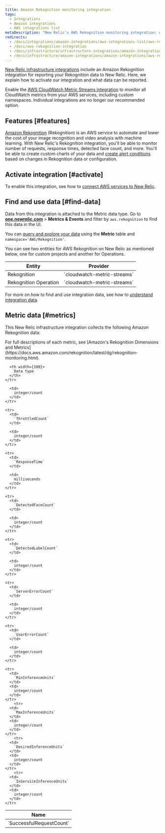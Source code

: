 ```yaml
---
title: Amazon Rekognition monitoring integration
tags:
  - Integrations
  - Amazon integrations
  - AWS integrations list
metaDescription: "New Relic's AWS Rekognition monitoring integration: what data it reports, and how to enable it."
redirects:
  - /docs/integrations/amazon-integrations/aws-integrations-list/aws-rekognition-monitoring-integration
  - /docs/aws-rekognition-integration
  - /docs/infrastructure/infrastructure-integrations/amazon-integrations/aws-rekognition-integration
  - /docs/infrastructure/amazon-integrations/amazon-integrations/aws-rekognition-monitoring-integration
---
```


[New Relic infrastructure integrations](/docs/infrastructure/integrations-getting-started/getting-started/introduction-infrastructure-integrations) include an Amazon Rekognition integration for reporting your Rekognition data to New Relic. Here, we explain how to activate our integration and what data can be reported.

Enable the [AWS CloudWatch Metric Streams integration](/docs/infrastructure/amazon-integrations/aws-integrations-list/aws-metric-stream/) to monitor all CloudWatch metrics from your AWS services, including custom namespaces. Individual integrations are no longer our recommended option.

## Features [#features] 

[Amazon Rekognition](https://aws.amazon.com/rekognition/) (Rekognition) is an AWS service to automate and lower the cost of your image recognition and video analysis with machine learning. With New Relic's Rekognition integration, you'll be able to monitor number of requests, response times, detected face count, and more. You'll be able to create custom charts of your data and [create alert conditions](/docs/infrastructure/new-relic-infrastructure/infrastructure-alert-conditions/infrastructure-alerts-add-edit-or-view-host-alert-information) based on changes in Rekognition data or configuration.

## Activate integration [#activate]

To enable this integration, see how to [connect AWS services to New Relic](/docs/infrastructure/amazon-integrations/connect/aws-metric-stream/#set-up-metric-stream).

## Find and use data [#find-data]

Data from this integration is attached to the Metric data type. Go to **[one.newrelic.com](https://one.newrelic.com/all-capabilities)** > **Metrics & Events** and filter by `aws.rekognition` to find this data in the UI.

You can [query and explore your data](/docs/using-new-relic/data/understand-data/query-new-relic-data) using the **Metric** table and `namespace='AWS/Rekognition'`.

You can see two entities for AWS Rekognition on New Relic as mentioned below, one for custom projects and another for Operations.

<table>
  <thead>
    <tr>
      <th>
        Entity
      </th>
      <th>
        Provider
      </th>
    </tr>
  </thead>

  <tbody>
    <tr>
      <td>
        Rekognition
      </td>
      <td>
        `cloudwatch-metric-streams`
      </td>
    </tr>
    <tr>
      <td>
        Rekognition Operation
      </td>
      <td>
        `cloudwatch-metric-streams`
      </td>
    </tr>
  </tbody>
</table>


For more on how to find and use integration data, see how to [understand integration data](/docs/infrastructure/integrations/find-use-infrastructure-integration-data).

## Metric data [#metrics]

This New Relic infrastructure integration collects the following Amazon Rekognition data:

<Callout variant="tip">
  For full descriptions of each metric, see [Amazon's Rekognition Dimensions and Metrics](https://docs.aws.amazon.com/rekognition/latest/dg/rekognition-monitoring.html).
</Callout>

<table>
  <thead>
    <tr>
      <th width={200}>
        Name
      </th>

      <th width={100}>
        Data type
      </th>
    </tr>
  </thead>

  <tbody>
    <tr>
      <td>
        `SuccessfulRequestCount`
      </td>

      <td>
        integer/count
      </td>
    </tr>

    <tr>
      <td>
        `ThrottledCount`
      </td>

      <td>
        integer/count
      </td>
    </tr>

    <tr>
      <td>
        `ResponseTime`
      </td>

      <td>
        milliseconds
      </td>
    </tr>

    <tr>
      <td>
        `DetectedFaceCount`
      </td>

      <td>
        integer/count
      </td>
    </tr>

    <tr>
      <td>
        `DetectedLabelCount`
      </td>

      <td>
        integer/count
      </td>
    </tr>

    <tr>
      <td>
        `ServerErrorCount`
      </td>

      <td>
        integer/count
      </td>
    </tr>

    <tr>
      <td>
        `UserErrorCount`
      </td>

      <td>
        integer/count
      </td>
    </tr>

    <tr>
      <td>
        `MinInferenceUnits`
      </td>
      <td>
        integer/count
      </td>
    </tr>
        <tr>
      <td>
        `MaxInferenceUnits`
      </td>
      <td>
        integer/count
      </td>
    </tr>
        <tr>
      <td>
        `DesiredInferenceUnits`
      </td>
      <td>
        integer/count
      </td>
    </tr>
        <tr>
      <td>
        `InServiceInferenceUnits`
      </td>
      <td>
        integer/count
      </td>
    </tr>
  </tbody>
</table>
